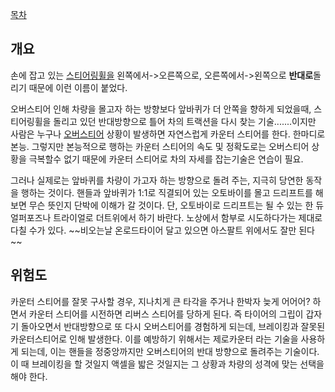 [[목차]]
== 개요 ==

손에 잡고 있는 [[스티어링]]휠을 왼쪽에서->오른쪽으로, 오른쪽에서->왼쪽으로 '''반대로'''돌리기 때문에 이런 이름이 붙었다.

오버스티어 인해 차량을 몰고자 하는 방향보다 앞바퀴가 더 안쪽을 향하게 되었을때, 스티어링휠을 돌리고 있던 반대방향으로 틀어 차의 트랙션을 다시 찾는 기술.......이지만 사람은 누구나 [[오버스티어]] 상황이 발생하면 자연스럽게 카운터 스티어를 한다. 한마디로 본능. 그렇지만 본능적으로 행하는 카운터 스티어의 속도 및 정확도로는 오버스티어 상황을 극복할수 없기 때문에 카운터 스티어로 차의 자세를 잡는기술은 연습이 필요.

그러나 실제로는 앞바퀴를 차량이 가고자 하는 방향으로 돌려 주는, 지극히 당연한 동작을 행하는 것이다. 핸들과 앞바퀴가 1:1로 직결되어 있는 오토바이를 몰고 드리프트를 해 보면 무슨 뜻인지 단박에 이해가 갈 것이다. 단, 오토바이로 드리프트는 될 수 있는 한 듀얼퍼포즈나 트라이얼로 더트위에서 하기 바란다. 노상에서 함부로 시도하다가는 제대로 다칠 수가 있다. ~~비오는날 온로드타이어 달고 있으면 아스팔트 위에서도 잘만 된다~~

== 위험도 ==
카운터 스티어를 잘못 구사할 경우, 지나치게 큰 타각을 주거나 한박자 늦게 어어어? 하면서 카운터 스티어를 시전하면 리버스 스티어를 당하게 된다. 즉 타이어의 그립이 갑자기 돌아오면서 반대방향으로 또 다시 오버스티어를 경험하게 되는데, 브레이킹과 잘못된 카운터스티어로 인해 발생한다. 이를 예방하기 위해서는 제로카운터 라는 기술을 사용하게 되는데, 이는 핸들을 정중앙까지만 오버스티어의 반대 방향으로 돌려주는 기술이다. 이 때 브레이킹을 할 것일지 액셀을 밟은 것일지는 그 상황과 차량의 성격에 맞는 선택을 해야 한다.

